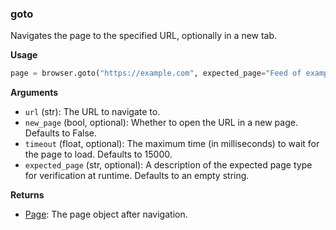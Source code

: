 
### goto

Navigates the page to the specified URL, optionally in a new tab.

**Usage**

```python
page = browser.goto("https://example.com", expected_page="Feed of example articles")
```

**Arguments**

- `url` (str): The URL to navigate to.
- `new_page` (bool, optional): Whether to open the URL in a new page. Defaults to False.
- `timeout` (float, optional): The maximum time (in milliseconds) to wait for the page to load. Defaults to 15000.
- `expected_page` (str, optional): A description of the expected page type for verification at runtime. Defaults to an empty string.

**Returns**

- [Page](/sdk-reference/python/page): The page object after navigation.

<InfoSnippet />
